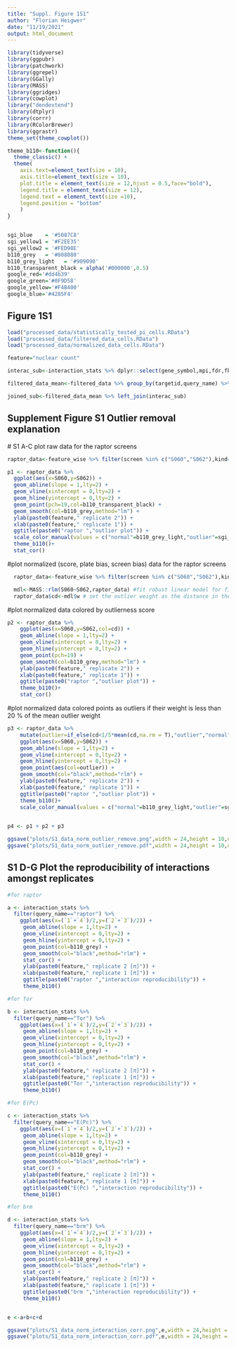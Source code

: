 ```yaml
---
title: "Suppl. Figure 1S1"
author: "Florian Heigwer"
date: "11/19/2021"
output: html_document
---
```


```r
library(tidyverse)
library(ggpubr)
library(patchwork)
library(ggrepel)
library(GGally)
library(MASS)
library(ggridges)
library(cowplot)
library("dendextend")
library(dtplyr)
library(corrr)
library(RColorBrewer)
library(ggrastr)
theme_set(theme_cowplot())

theme_b110<-function(){
  theme_classic() +
  theme(
    axis.text=element_text(size = 10), 
    axis.title=element_text(size = 10),
    plot.title = element_text(size = 12,hjust = 0.5,face="bold"),
    legend.title = element_text(size = 12),
    legend.text = element_text(size =10),
    legend.position = "bottom"
    )
}


sgi_blue    = '#5087C8'
sgi_yellow1 = '#F2EE35'
sgi_yellow2 = '#FED98E'
b110_grey   = '#808080'
b110_grey_light   = '#909090'
b110_transparent_black = alpha('#000000',0.5)
google_red='#dd4b39'
google_green='#0F9D58'
google_yellow='#F4B400'
google_blue='#4285F4'

```

## Figure 1S1

```r
load("processed_data/statistically_tested_pi_cells.RData")
load("processed_data/filtered_data_cells.RData")
load("processed_data/normalized_data_cells.RData")

feature="nuclear count"

interac_sub<-interaction_stats %>% dplyr::select(gene_symbol,mpi,fdr,fbgn,targetid,target_main,query_main,query_name)

filtered_data_mean<-filtered_data %>% group_by(targetid,query_name) %>% summarise(value=mean(value,na.rm=T))

joined_sub<-filtered_data_mean %>% left_join(interac_sub)
```

## Supplement Figure S1 Outlier removal explanation

  # S1 A-C plot raw data for the raptor screens

```r
raptor_data<-feature_wise %>% filter(screen %in% c("S060","S062"),kind=="sample") %>% dplyr::select(-value) %>% spread(screen,rawvalue) %>% dplyr::select(S060,S062)

p1 <- raptor_data %>%
  ggplot(aes(x=S060,y=S062)) + 
  geom_abline(slope = 1,lty=2) +
  geom_vline(xintercept = 0,lty=2) +
  geom_hline(yintercept = 0,lty=2) +
  geom_point(pch=19,col=b110_transparent_black) + 
  geom_smooth(col=b110_grey,method="lm") +
  ylab(paste0(feature," replicate 2")) +
  xlab(paste0(feature," replicate 1")) +
  ggtitle(paste0("raptor ","outlier plot")) +
  scale_color_manual(values = c("normal"=b110_grey_light,"outlier"=sgi_blue))+
  theme_b110()+
  stat_cor()
```

  #plot normalized (score, plate bias, screen bias) data for the raptor screens
  
```r
  raptor_data<-feature_wise %>% filter(screen %in% c("S060","S062"),kind=="sample") %>% dplyr::select(-rawvalue) %>% spread(screen,value) %>% dplyr::select(S060,S062)

  mdl<-MASS::rlm(S060~S062,raptor_data) #fit robust linear model for finding regression weights as outlier detection method
  raptor_data$cd<-mdl$w # set the outlier weight as the distance in the normed data data frame, the weight is inverse correlated to the outlierness of a point
```

  #plot normalized data colored by outlierness score
  
```r

p2 <- raptor_data %>%
    ggplot(aes(x=S060,y=S062,col=cd)) + 
    geom_abline(slope = 1,lty=2) +
    geom_vline(xintercept = 0,lty=2) +
    geom_hline(yintercept = 0,lty=2) +
    geom_point(pch=19) + 
    geom_smooth(col=b110_grey,method="lm") +
    ylab(paste0(feature," replicate 2")) +
    xlab(paste0(feature," replicate 1")) +
    ggtitle(paste0("raptor ","outlier plot")) +
    theme_b110()+
    stat_cor()
```

  #plot normalized data colored points as outliers if their weight is less than 20 % of the mean outlier weight
  
```r
  
p3 <- raptor_data %>%
    mutate(outlier=if_else(cd<1/5*mean(cd,na.rm = T),"outlier","normal")) %>% 
    ggplot(aes(x=S060,y=S062)) + 
    geom_abline(slope = 1,lty=2) +
    geom_vline(xintercept = 0,lty=2) +
    geom_hline(yintercept = 0,lty=2) +
    geom_point(aes(col=outlier)) + 
    geom_smooth(col="black",method="rlm") +
    ylab(paste0(feature," replicate 2")) +
    xlab(paste0(feature," replicate 1")) +
    ggtitle(paste0("raptor ","outlier plot")) +
    theme_b110()+
    scale_color_manual(values = c("normal"=b110_grey_light,"outlier"=sgi_blue))
  

p4 <- p1 + p2 + p3

ggsave("plots/S1_data_norm_outlier_remove.png",width = 24,height = 10,units = "cm")
ggsave("plots/S1_data_norm_outlier_remove.pdf",width = 24,height = 10,units = "cm")
```

## S1 D-G Plot the reproducibility of interactions amongst replicates

```r

#for raptor

a <- interaction_stats %>% 
  filter(query_name=="raptor") %>% 
    ggplot(aes(x=(`1`+`4`)/2,y=(`2`+`3`)/2)) +
     geom_abline(slope = 1,lty=2) +
     geom_vline(xintercept = 0,lty=2) +
     geom_hline(yintercept = 0,lty=2) +
     geom_point(col=b110_grey) + 
     geom_smooth(col="black",method="rlm") +
     stat_cor() +
     ylab(paste0(feature," replicate 2 [π]")) +
     xlab(paste0(feature," replicate 1 [π]")) +
     ggtitle(paste0("raptor ","interaction reproducibility")) +
     theme_b110()

#for Tor

b <- interaction_stats %>% 
  filter(query_name=="Tor") %>% 
    ggplot(aes(x=(`1`+`4`)/2,y=(`2`+`3`)/2)) +
     geom_abline(slope = 1,lty=2) +
     geom_vline(xintercept = 0,lty=2) +
     geom_hline(yintercept = 0,lty=2) +
     geom_point(col=b110_grey) + 
     geom_smooth(col="black",method="rlm") +
     stat_cor() +
     ylab(paste0(feature," replicate 2 [π]")) +
     xlab(paste0(feature," replicate 1 [π]")) +
     ggtitle(paste0("Tor ","interaction reproducibility")) +
     theme_b110()

#for E(Pc)

c <- interaction_stats %>% 
  filter(query_name=="E(Pc)") %>% 
    ggplot(aes(x=(`1`+`4`)/2,y=(`2`+`3`)/2)) +
     geom_abline(slope = 1,lty=2) +
     geom_vline(xintercept = 0,lty=2) +
     geom_hline(yintercept = 0,lty=2) +
     geom_point(col=b110_grey) + 
     geom_smooth(col="black",method="rlm") +
     stat_cor() +
     ylab(paste0(feature," replicate 2 [π]")) +
     xlab(paste0(feature," replicate 1 [π]")) +
     ggtitle(paste0("E(Pc) ","interaction reproducibility")) +
     theme_b110()

#for brm

d <- interaction_stats %>% 
  filter(query_name=="brm") %>% 
    ggplot(aes(x=(`1`+`4`)/2,y=(`2`+`3`)/2)) +
     geom_abline(slope = 1,lty=2) +
     geom_vline(xintercept = 0,lty=2) +
     geom_hline(yintercept = 0,lty=2) +
     geom_point(col=b110_grey) + 
     geom_smooth(col="black",method="rlm") +
     stat_cor() +
     ylab(paste0(feature," replicate 2 [π]")) +
     xlab(paste0(feature," replicate 1 [π]")) +
     ggtitle(paste0("brm ","interaction reproducibility")) +
     theme_b110()


e <-a+b+c+d

ggsave("plots/S1_data_norm_interaction_corr.png",e,width = 24,height = 24,units = "cm")
ggsave("plots/S1_data_norm_interaction_corr.pdf",e,width = 24,height = 24,units = "cm")
```



